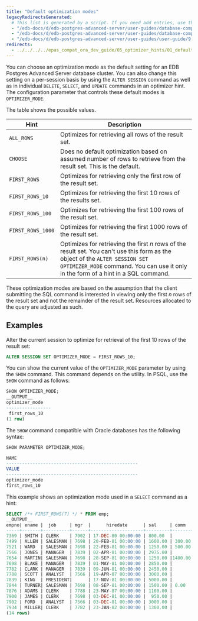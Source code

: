 ```yaml
---
title: "Default optimization modes"
legacyRedirectsGenerated:
  # This list is generated by a script. If you need add entries, use the `legacyRedirects` key.
  - "/edb-docs/d/edb-postgres-advanced-server/user-guides/database-compatibility-for-oracle-developers-guide/9.6/Database_Compatibility_for_Oracle_Developers_Guide_v9.6.1.038.html"
  - "/edb-docs/d/edb-postgres-advanced-server/user-guides/database-compatibility-for-oracle-developers-guide/9.5/Database_Compatibility_for_Oracle_Developers_Guide.1.121.html"
  - "/edb-docs/d/edb-postgres-advanced-server/user-guides/user-guide/9.5/EDB_Postgres_Enterprise_Guide.1.130.html"
redirects:
  - ../../../../epas_compat_ora_dev_guide/05_optimizer_hints/01_default_optimization_modes #generated for docs/epas/reorg-role-use-case-mode
---
```


<div id="default_optimization_modes" class="registered_link"></div>

You can choose an optimization mode as the default setting for an EDB Postgres Advanced Server database cluster. You can also change this setting on a per-session basis by using the `ALTER SESSION` command as well as in individual `DELETE`, `SELECT`, and `UPDATE` commands in an optimizer hint. The configuration parameter that controls these default modes is `OPTIMIZER_MODE`.

The table shows the possible values.

| Hint              | Description                                                                                                                                                                                                             |
| ----------------- | ----------------------------------------------------------------------------------------------------------------------------------------------------------------------------------------------------------------------- |
| `ALL_ROWS`        | Optimizes for retrieving all rows of the result set.                                                                                                                                                                  |
| `CHOOSE`          | Does no default optimization based on assumed number of rows to retrieve from the result set. This is the default.                                                                                                  |
| `FIRST_ROWS`      | Optimizes for retrieving only the first row of the result set.                                                                                                                                                        |
| `FIRST_ROWS_10`   | Optimizes for retrieving the first 10 rows of the results set.                                                                                                                                                        |
| `FIRST_ROWS_100`  | Optimizes for retrieving the first 100 rows of the result set.                                                                                                                                                        |
| `FIRST_ROWS_1000` | Optimizes for retrieving the first 1000 rows of the result set.                                                                                                                                                       |
| `FIRST_ROWS(n)`   | Optimizes for retrieving the first *n* rows of the result set. You can't use this form as the object of the `ALTER SESSION SET OPTIMIZER_MODE` command. You can use it only in the form of a hint in a SQL command. |

These optimization modes are based on the assumption that the client submitting the SQL command is interested in viewing only the first *n* rows of the result set and not the remainder of the result set. Resources allocated to the query are adjusted as such.

## Examples

Alter the current session to optimize for retrieval of the first 10 rows of the result set:

```sql
ALTER SESSION SET OPTIMIZER_MODE = FIRST_ROWS_10;
```

You can show the current value of the `OPTIMIZER_MODE` parameter by using the `SHOW` command. This command depends on the utility. In PSQL, use the `SHOW` command as follows:

```sql
SHOW OPTIMIZER_MODE;
__OUTPUT__
optimizer_mode
-----------------
 first_rows_10
(1 row)
```

The `SHOW` command compatible with Oracle databases has the following syntax:

```sql
SHOW PARAMETER OPTIMIZER_MODE;

NAME
--------------------------------------------------
VALUE
--------------------------------------------------
optimizer_mode
first_rows_10
```

This example shows an optimization mode used in a `SELECT` command as a hint:

```sql
SELECT /*+ FIRST_ROWS(7) */ * FROM emp;
__OUTPUT__
empno| ename |  job     | mgr  |      hiredate      | sal     | comm  | deptno
-----+-------+----------+------+--------------------+---------+-------+-------
7369 | SMITH | CLERK    | 7902 | 17-DEC-80 00:00:00 | 800.00  |       | 20
7499 | ALLEN | SALESMAN | 7698 | 20-FEB-81 00:00:00 | 1600.00 | 300.00| 30
7521 | WARD  | SALESMAN | 7698 | 22-FEB-81 00:00:00 | 1250.00 | 500.00| 30
7566 | JONES | MANAGER  | 7839 | 02-APR-81 00:00:00 | 2975.00 |       | 20
7654 | MARTIN| SALESMAN | 7698 | 28-SEP-81 00:00:00 | 1250.00 |1400.00| 30
7698 | BLAKE | MANAGER  | 7839 | 01-MAY-81 00:00:00 | 2850.00 |       | 30
7782 | CLARK | MANAGER  | 7839 | 09-JUN-81 00:00:00 | 2450.00 |       | 10
7788 | SCOTT | ANALYST  | 7566 | 19-APR-87 00:00:00 | 3000.00 |       | 20
7839 | KING  | PRESIDENT|      | 17-NOV-81 00:00:00 | 5000.00 |       | 10
7844 | TURNER| SALESMAN | 7698 | 08-SEP-81 00:00:00 | 1500.00 | 0.00  | 30
7876 | ADAMS | CLERK    | 7788 | 23-MAY-87 00:00:00 | 1100.00 |       | 20
7900 | JAMES | CLERK    | 7698 | 03-DEC-81 00:00:00 |  950.00 |       | 30
7902 | FORD  | ANALYST  | 7566 | 03-DEC-81 00:00:00 | 3000.00 |       | 20
7934 | MILLER| CLERK    | 7782 | 23-JAN-82 00:00:00 | 1300.00 |       | 10
(14 rows)
```
